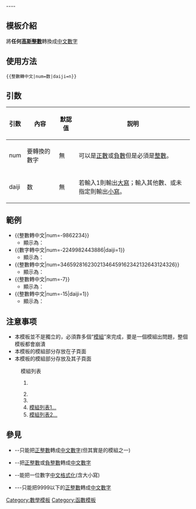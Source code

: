 <noinclude>{{template doc page viewed directly}}</noinclude>
<!-- 在本行下編輯模板說明 -->
<includeonly>{{esoteric}}
----</includeonly>

== 模板介紹 ==
將'''任何[[高斯整數]]'''轉換成[[中文數字]]

== 使用方法 ==
<code><nowiki>{{整數轉中文|num=数|daiji=n}}</nowiki></code>

== 引数 ==
{| class="wikitable"
! 引数 !! 內容 !! 默認值 !! 説明
|-
! num
| 要轉換的數字 || 無 || 可以是[[正數]]或[[負數]]但是必須是[[整數]]。
|-
! daiji
| 数 || 無 || 若輸入1則輸出[[中文數字|大寫]]；輸入其他數、或未指定則輸出[[中文數字|小寫]]。
|}
== 範例 ==
*<nowiki>{{整數轉中文|num=-9862234}}</nowiki>
**顯示為：{{整數轉中文|num=-9862234}}  
*<nowiki>{{數字轉中文|num=-2249982443886|daiji=1}}</nowiki>
**顯示為：{{整數轉中文|num=-2249982443886|daiji=1}}
*<nowiki>{{整數轉中文|num=34659281623021346459162342132643124326}}</nowiki>
**顯示為：{{整數轉中文|num=34659281623021346459162342132643124326}} 
*<nowiki>{{整數轉中文|num=-7}}</nowiki>
**顯示為：{{整數轉中文|num=-7}}  
*<nowiki>{{整數轉中文|num=-15|daiji=1}}</nowiki>
**顯示為：{{整數轉中文|num=-15|daiji=1}}

== 注意事项 ==
*本模板並不是獨立的，必須靠多個“[[模組]]”來完成，要是一個模組出問題，整個模板都會崩潰
*本模板的模組部分存放在子頁面
*本模板的模組部分存放{{tl|數字轉中文}}及其子頁面
:模組列表
:#{{tl|整數轉中文/重要模組}} ‎ 
:#{{tl|數字轉中文}}
:#{{tl|數字轉中文/9999以下}}
:#[[Special:前缀索引/Template:整數轉中文/|模組列表1...]]
:#[[Special:前缀索引/Template:數字轉中文/|模組列表2...]]

== 參見 ==
*{{tl|數字轉中文}}--只能把[[正整數]]轉成[[中文數字]](但其實是{{tl|整數轉中文}}的模組之一)
*{{tl|整數轉中文}}--把[[正整數]]或[[負整數]]轉成[[中文數字]]
*{{tl|中文數字大小寫}}--能把一位數字[[中文數字|中文]][[格式化]](含大小寫)
*{{tl|數字轉中文/9999以下}}---只能把9999以下的[[正整數]]轉成[[中文數字]]

<IncludeOnly>
<!-- 本行下加入模板的分類 -->
[[Category:數學模板]]
[[Category:函數模板]]
<!-- 本行下加入模板的跨語言鏈接 -->
</IncludeOnly>